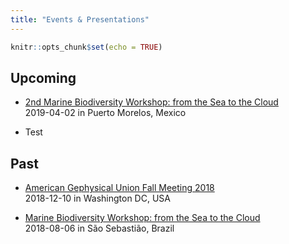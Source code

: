 ```yaml
---
title: "Events & Presentations"
---
```


```r
knitr::opts_chunk$set(echo = TRUE)
```

## Upcoming

- [2nd Marine Biodiversity Workshop: from the Sea to the Cloud](https://marinebon.github.io/p2p-mexico-workshop/)<br>
  2019-04-02 in Puerto Morelos, Mexico
  
- Test

## Past

- [American Gephysical Union Fall Meeting 2018](https://drive.google.com/file/d/1nBVd1_TaaPAtr93JmA2pukWRb0MSLj3A/view?usp=sharing)<br>
  2018-12-10 in Washington DC, USA

- [Marine Biodiversity Workshop: from the Sea to the Cloud](https://marinebon.github.io/p2p-brazil-workshop/)<br>
  2018-08-06 in São Sebastião, Brazil


